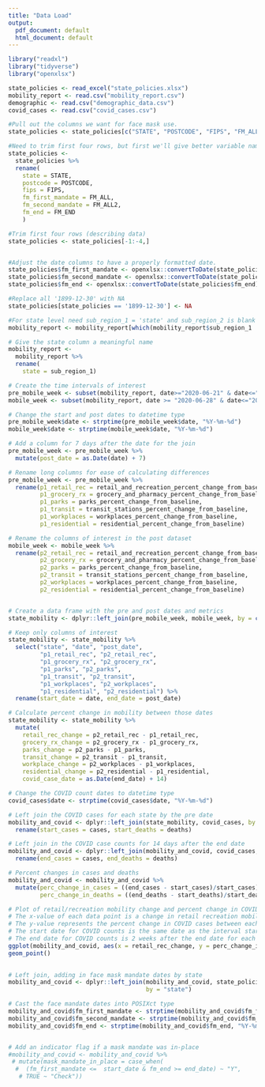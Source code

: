 ```yaml
---
title: "Data Load"
output:
  pdf_document: default
  html_document: default
---
```

```r

library("readxl")
library("tidyverse")
library("openxlsx")
```


```r

state_policies <- read_excel("state_policies.xlsx")
mobility_report <- read.csv("mobility_report.csv")
demographic <- read.csv("demographic_data.csv")
covid_cases <- read.csv("covid_cases.csv")
```

```r

#Pull out the columns we want for face mask use.
state_policies <- state_policies[c("STATE", "POSTCODE", "FIPS", "FM_ALL", "FM_ALL2", "FM_END")]

#Need to trim first four rows, but first we'll give better variable names
state_policies <- 
  state_policies %>%
  rename(
    state = STATE, 
    postcode = POSTCODE, 
    fips = FIPS, 
    fm_first_mandate = FM_ALL, 
    fm_second_mandate = FM_ALL2, 
    fm_end = FM_END
    )

#Trim first four rows (describing data)
state_policies <- state_policies[-1:-4,]


#Adjust the date columns to have a properly formatted date.
state_policies$fm_first_mandate <- openxlsx::convertToDate(state_policies$fm_first_mandate)
state_policies$fm_second_mandate <- openxlsx::convertToDate(state_policies$fm_second_mandate)
state_policies$fm_end <- openxlsx::convertToDate(state_policies$fm_end)

#Replace all '1899-12-30' with NA
state_policies[state_policies == '1899-12-30'] <- NA
```

```r

#For state level need sub_region_1 = 'state' and sub_region_2 is blank
mobility_report <- mobility_report[which(mobility_report$sub_region_1 != '' & mobility_report$sub_region_2 == ''),]

# Give the state column a meaningful name
mobility_report <- 
  mobility_report %>%
  rename(
    state = sub_region_1)
```
```r

# Create the time intervals of interest
pre_mobile_week <- subset(mobility_report, date>="2020-06-21" & date<="2020-06-27")
mobile_week <- subset(mobility_report, date >= "2020-06-28" & date<="2020-07-04")

# Change the start and post dates to datetime type
pre_mobile_week$date <- strptime(pre_mobile_week$date, "%Y-%m-%d")
mobile_week$date <- strptime(mobile_week$date, "%Y-%m-%d")

# Add a column for 7 days after the date for the join
pre_mobile_week <- pre_mobile_week %>%
  mutate(post_date = as.Date(date) + 7)

# Rename long columns for ease of calculating differences 
pre_mobile_week <- pre_mobile_week %>%
  rename(p1_retail_rec = retail_and_recreation_percent_change_from_baseline,
         p1_grocery_rx = grocery_and_pharmacy_percent_change_from_baseline,
         p1_parks = parks_percent_change_from_baseline,
         p1_transit = transit_stations_percent_change_from_baseline,
         p1_workplaces = workplaces_percent_change_from_baseline,
         p1_residential = residential_percent_change_from_baseline)

# Rename the columns of interest in the post dataset
mobile_week <- mobile_week %>%
  rename(p2_retail_rec = retail_and_recreation_percent_change_from_baseline,
         p2_grocery_rx = grocery_and_pharmacy_percent_change_from_baseline,
         p2_parks = parks_percent_change_from_baseline,
         p2_transit = transit_stations_percent_change_from_baseline,
         p2_workplaces = workplaces_percent_change_from_baseline,
         p2_residential = residential_percent_change_from_baseline)


# Create a data frame with the pre and post dates and metrics 
state_mobility <- dplyr::left_join(pre_mobile_week, mobile_week, by = c("state", "post_date" = "date"), copy = FALSE, suffix = c(".x", ".y"))

# Keep only columns of interest
state_mobility <- state_mobility %>%
  select("state", "date", "post_date",
         "p1_retail_rec", "p2_retail_rec",
         "p1_grocery_rx", "p2_grocery_rx",
         "p1_parks", "p2_parks",
         "p1_transit", "p2_transit",
         "p1_workplaces", "p2_workplaces",
         "p1_residential", "p2_residential") %>%
  rename(start_date = date, end_date = post_date)

# Calculate percent change in mobility between those dates
state_mobility <- state_mobility %>%
  mutate(
    retail_rec_change = p2_retail_rec - p1_retail_rec,
    grocery_rx_change = p2_grocery_rx - p1_grocery_rx,
    parks_change = p2_parks - p1_parks,
    transit_change = p2_transit - p1_transit,
    workplace_change = p2_workplaces - p1_workplaces,
    residential_change = p2_residential - p1_residential,
    covid_case_date = as.Date(end_date) + 14)
```
```r

# Change the COVID count dates to datetime type
covid_cases$date <- strptime(covid_cases$date, "%Y-%m-%d")

# Left join the COVID cases for each state by the pre date
mobility_and_covid <- dplyr::left_join(state_mobility, covid_cases, by = c("state", "start_date" = "date")) %>%
  rename(start_cases = cases, start_deaths = deaths)

# Left join in the COVID case counts for 14 days after the end date
mobility_and_covid <- dplyr::left_join(mobility_and_covid, covid_cases, by = c("state", "covid_case_date" = "date"), copy = FALSE, suffix = c(".x", ".y")) %>%
  rename(end_cases = cases, end_deaths = deaths)

# Percent changes in cases and deaths
mobility_and_covid <- mobility_and_covid %>%
  mutate(perc_change_in_cases = ((end_cases - start_cases)/start_cases)*100,
         perc_change_in_deaths = ((end_deaths - start_deaths)/start_deaths)*100)

# Plot of retail/recreation mobility change and percent change in COVID cases
# The x-value of each data point is a change in retail recreation mobility score for a paired observation in the period of interest for one state
# The y-value represents the percent change in COVID cases between each pair's COVID case start and end-date
# The start date for COVID counts is the same date as the interval starting date for each mobility pair
# The end date for COVID counts is 2 weeks after the end date for each mobility pair
ggplot(mobility_and_covid, aes(x = retail_rec_change, y = perc_change_in_cases)) +
geom_point()
  
```
```r

# Left join, adding in face mask mandate dates by state
mobility_and_covid <- dplyr::left_join(mobility_and_covid, state_policies,
                                       by = "state")

# Cast the face mandate dates into POSIXct type
mobility_and_covid$fm_first_mandate <- strptime(mobility_and_covid$fm_first_mandate, "%Y-%m-%d")
mobility_and_covid$fm_second_mandate <- strptime(mobility_and_covid$fm_second_mandate, "%Y-%m-%d")
mobility_and_covid$fm_end <- strptime(mobility_and_covid$fm_end, "%Y-%m-%d")


# Add an indicator flag if a mask mandate was in-place
#mobility_and_covid <- mobility_and_covid %>%
 # mutate(mask_mandate_in_place = case_when(
  #  (fm_first_mandate <=  start_date & fm_end >= end_date) ~ "Y",
   # TRUE ~ "Check"))
  
```